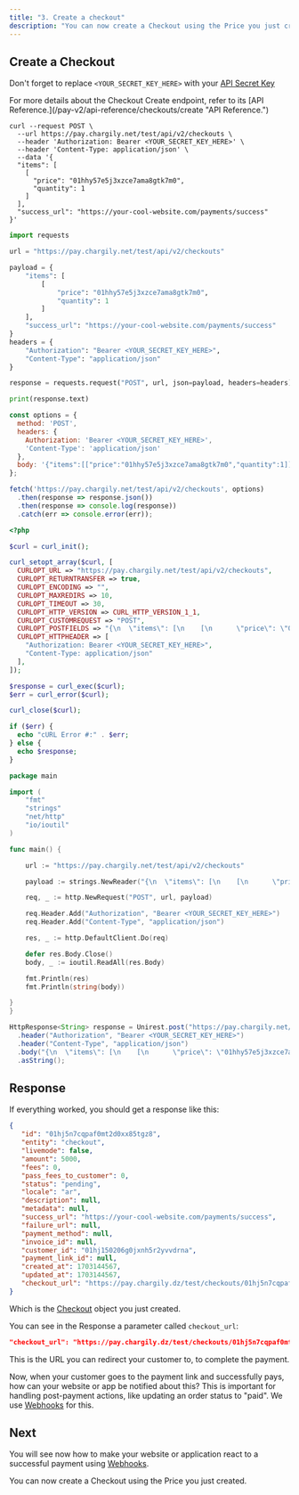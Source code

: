 ```yaml
---
title: "3. Create a checkout"
description: "You can now create a Checkout using the Price you just created."
---
```


## Create a Checkout

<Note>Don't forget to replace `<YOUR_SECRET_KEY_HERE>` with your [API Secret Key](/pay-v2/api-keys "API Secret Key")</Note>

<Tip>
   For more details about the Checkout Create endpoint, refer to its [API
   Reference.](/pay-v2/api-reference/checkouts/create "API Reference.")
</Tip>

<CodeGroup>

```curl cURL
curl --request POST \
  --url https://pay.chargily.net/test/api/v2/checkouts \
  --header 'Authorization: Bearer <YOUR_SECRET_KEY_HERE>' \
  --header 'Content-Type: application/json' \
  --data '{
  "items": [
    [
      "price": "01hhy57e5j3xzce7ama8gtk7m0",
      "quantity": 1
    ]
  ],
  "success_url": "https://your-cool-website.com/payments/success"
}'
```

```python Python
import requests

url = "https://pay.chargily.net/test/api/v2/checkouts"

payload = {
    "items": [
        [
            "price": "01hhy57e5j3xzce7ama8gtk7m0",
            "quantity": 1
        ]
    ],
    "success_url": "https://your-cool-website.com/payments/success"
}
headers = {
    "Authorization": "Bearer <YOUR_SECRET_KEY_HERE>",
    "Content-Type": "application/json"
}

response = requests.request("POST", url, json=payload, headers=headers)

print(response.text)
```

```javascript JavaScript
const options = {
  method: 'POST',
  headers: {
    Authorization: 'Bearer <YOUR_SECRET_KEY_HERE>',
    'Content-Type': 'application/json'
  },
  body: '{"items":[["price":"01hhy57e5j3xzce7ama8gtk7m0","quantity":1]],"success_url":"https://your-cool-website.com/payments/success"}'
};

fetch('https://pay.chargily.net/test/api/v2/checkouts', options)
  .then(response => response.json())
  .then(response => console.log(response))
  .catch(err => console.error(err));
```

```php PHP
<?php

$curl = curl_init();

curl_setopt_array($curl, [
  CURLOPT_URL => "https://pay.chargily.net/test/api/v2/checkouts",
  CURLOPT_RETURNTRANSFER => true,
  CURLOPT_ENCODING => "",
  CURLOPT_MAXREDIRS => 10,
  CURLOPT_TIMEOUT => 30,
  CURLOPT_HTTP_VERSION => CURL_HTTP_VERSION_1_1,
  CURLOPT_CUSTOMREQUEST => "POST",
  CURLOPT_POSTFIELDS => "{\n  \"items\": [\n    [\n      \"price\": \"01hhy57e5j3xzce7ama8gtk7m0\",\n      \"quantity\": 1\n    ]\n  ],\n  \"success_url\": \"https://your-cool-website.com/payments/success\"\n}",
  CURLOPT_HTTPHEADER => [
    "Authorization: Bearer <YOUR_SECRET_KEY_HERE>",
    "Content-Type: application/json"
  ],
]);

$response = curl_exec($curl);
$err = curl_error($curl);

curl_close($curl);

if ($err) {
  echo "cURL Error #:" . $err;
} else {
  echo $response;
}
```

```go GO
package main

import (
	"fmt"
	"strings"
	"net/http"
	"io/ioutil"
)

func main() {

	url := "https://pay.chargily.net/test/api/v2/checkouts"

	payload := strings.NewReader("{\n  \"items\": [\n    [\n      \"price\": \"01hhy57e5j3xzce7ama8gtk7m0\",\n      \"quantity\": 1\n    ]\n  ],\n  \"success_url\": \"https://your-cool-website.com/payments/success\"\n}")

	req, _ := http.NewRequest("POST", url, payload)

	req.Header.Add("Authorization", "Bearer <YOUR_SECRET_KEY_HERE>")
	req.Header.Add("Content-Type", "application/json")

	res, _ := http.DefaultClient.Do(req)

	defer res.Body.Close()
	body, _ := ioutil.ReadAll(res.Body)

	fmt.Println(res)
	fmt.Println(string(body))

}
}
```

```java Java
HttpResponse<String> response = Unirest.post("https://pay.chargily.net/test/api/v2/checkouts")
  .header("Authorization", "Bearer <YOUR_SECRET_KEY_HERE>")
  .header("Content-Type", "application/json")
  .body("{\n  \"items\": [\n    [\n      \"price\": \"01hhy57e5j3xzce7ama8gtk7m0\",\n      \"quantity\": 1\n    ]\n  ],\n  \"success_url\": \"https://your-cool-website.com/payments/success\"\n}")
  .asString();
```

</CodeGroup>

## Response

If everything worked, you should get a response like this:

```json json
{
   "id": "01hj5n7cqpaf0mt2d0xx85tgz8",
   "entity": "checkout",
   "livemode": false,
   "amount": 5000,
   "fees": 0,
   "pass_fees_to_customer": 0,
   "status": "pending",
   "locale": "ar",
   "description": null,
   "metadata": null,
   "success_url": "https://your-cool-website.com/payments/success",
   "failure_url": null,
   "payment_method": null,
   "invoice_id": null,
   "customer_id": "01hj150206g0jxnh5r2yvvdrna",
   "payment_link_id": null,
   "created_at": 1703144567,
   "updated_at": 1703144567,
   "checkout_url": "https://pay.chargily.dz/test/checkouts/01hj5n7cqpaf0mt2d0xx85tgz8/pay",
}
```
Which is the [Checkout](/pay-v2/api-reference/checkouts/checkout-object "Checkout") object you just created.  

You can see in the Response a parameter called `checkout_url`:
```json
"checkout_url": "https://pay.chargily.dz/test/checkouts/01hj5n7cqpaf0mt2d0xx85tgz8/pay"
```
This is the URL you can redirect your customer to, to complete the payment.

Now, when your customer goes to the payment link and successfully pays, how can your website or app be notified about this? This is important for handling post-payment actions, like updating an order status to "paid". We use [Webhooks](/v2/webhooks "Webhooks") for this.

## Next

You will see now how to make your website or application react to a successful payment using [Webhooks](/pay-v2/webhooks "Webhooks").

<Card title="Receive webhooks" icon="link" href="/pay-v2/handle-webhooks">
  You can now create a Checkout using the Price you just created.
</Card>